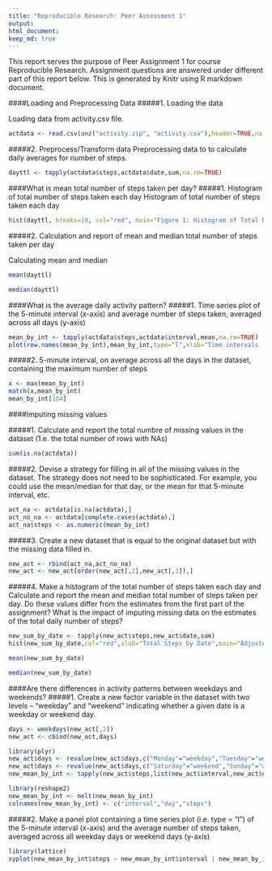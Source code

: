 ```yaml
---
title: "Reproducible Research: Peer Assessment 1"
output:
html_document:
keep_md: true
---
```


This report serves the purpose of Peer Assignment 1 for course Reproducible Research. Assignment questions are answered under different part of this report below. This is generated by Knitr using R markdown document.

####Loading and Preprocessing Data
#####1. Loading the data

Loading data from activity.csv file. 

```r
actdata <- read.csv(unz("activity.zip", "activity.csv"),header=TRUE,na.strings="NA",stringsAsFactors=FALSE,skipNul=TRUE,colClasses=c("numeric","Date","numeric"))
```

#####2. Preprocess/Transform data
Preprocessing data to to calculate daily averages for number of steps. 
```r
dayttl <- tapply(actdata$steps,actdata$date,sum,na.rm=TRUE)
```

####What is mean total number of steps taken per day?
#####1. Histogram of total number of steps taken each day
Histogram of total number of steps taken each day

```r
hist(dayttl, breaks=10, col="red", main="Figure 1: Histogram of Total Number of Steps in each Day", xlab="Total Steps")
```

#####2. Calculation and report of mean and median total number of steps taken per day

Calculating mean and median 
```r
mean(dayttl)

median(dayttl)
```

####What is the average daily activity pattern?
#####1. Time series plot of the 5-minute interval (x-axis) and average number of steps taken, averaged across all days (y-axis)

```r
mean_by_int <- tapply(actdata$steps,actdata$interval,mean,na.rm=TRUE)
plot(row.names(mean_by_int),mean_by_int,type="l",xlab="Time intervals (in minutes)",ylab="Average of Total Steps",main="Average Daily Activity Pattern")
```


#####2. 5-minute interval, on average across all the days in the dataset, containing the maximum number of steps

```r
x <- max(mean_by_int)
match(x,mean_by_int)
mean_by_int[104]
```

####Imputing missing values

#####1. Calculate and report the total numbre of missing values in the dataset (1.e. the total number of rows with NAs)

```r
sum(is.na(actdata))
```


#####2. Devise a strategy for filling in all of the missing values in the dataset. The strategy does not need to be sophisticated. For example, you could use the mean/median for that day, or the mean for that 5-minute interval, etc.

```r
act_na <- actdata[is.na(actdata),]
act_no_na <- actdata[complete.cases(actdata),]
act_na$steps <- as.numeric(mean_by_int)
```


#####3. Create a new dataset that is equal to the original dataset but with the missing data filled in.

```r
new_act <- rbind(act_na,act_no_na)
new_act <- new_act[order(new_act[,2],new_act[,3]),]
```


#####4. Make a histogram of the total number of steps taken each day and Calculate and report the mean and median total number of steps taken per day. Do these values differ from the estimates from the first part of the assignment? What is the impact of imputing missing data on the estimates of the total daily number of steps?

```r
new_sum_by_date <- tapply(new_act$steps,new_act$date,sum)
hist(new_sum_by_date,col="red",xlab="Total Steps by Date",main="Adjusted Histogram of Total Steps by Date (no missing values)")

mean(new_sum_by_date)

median(new_sum_by_date)

```

####Are there differences in activity patterns between weekdays and weekends?
#####1. Create a new factor variable in the dataset with two levels -- "weekday" and "weekend" indicating whether a given date is a weekday or weekend day.

```r
days <- weekdays(new_act[,2])
new_act <- cbind(new_act,days)

library(plyr)
new_act$days <- revalue(new_act$days,c("Monday"="weekday","Tuesday"="weekday","Wednesday"="weekday","Thursday"="weekday","Friday"="weekday"))
new_act$days <- revalue(new_act$days,c("Saturday"="weekend","Sunday"="weekend"))
new_mean_by_int <- tapply(new_act$steps,list(new_act$interval,new_act$days),mean)

library(reshape2)
new_mean_by_int <- melt(new_mean_by_int)
colnames(new_mean_by_int) <- c("interval","day","steps")
```

#####2. Make a panel plot containing a time series plot (i.e. type = "l") of the 5-minute interval (x-axis) and the average number of steps taken, averaged across all weekday days or weekend days (y-axis)

```r
library(lattice)
xyplot(new_mean_by_int$steps ~ new_mean_by_int$interval | new_mean_by_int$day, layout=c(1,2),type="l",main="Time Series Plot of the Average of Total Steps (weekday vs. weekend)",xlab="Time intervals (in minutes)",ylab="Average of Total Steps")
```
